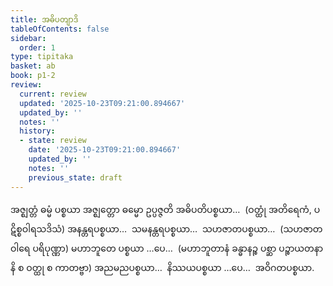 ```yaml
---
title: အဓိပတျာဒိ
tableOfContents: false
sidebar:
  order: 1
type: tipitaka
basket: ab
book: p1-2
review:
  current: review
  updated: '2025-10-23T09:21:00.894667'
  updated_by: ''
  notes: ''
  history:
  - state: review
    date: '2025-10-23T09:21:00.894667'
    updated_by: ''
    notes: ''
    previous_state: draft
---
```



<ReviewStatus review={frontmatter.review} showDetails={true} />

<HypothesisAnnotation frontmatter={frontmatter} />

<DynamicBreadcrumb />

<Division number="20" book="p1-2" e="ch" v="37" p="440">

<Paragraph number="2798" book="p1-2">
အဇ္ဈတ္တံ ဓမ္မံ ပစ္စယာ အဇ္ဈတ္တော ဓမ္မော ဥပ္ပဇ္ဇတိ အဓိပတိပစ္စယာ…  (ဝတ္ထုံ အတိရေကံ, ပဋိစ္စဝါရသဒိသံ) အနန္တရပစ္စယာ…  သမနန္တရပစ္စယာ…  သဟဇာတပစ္စယာ…  (သဟဇာတဝါရေ ပရိပုဏ္ဏာ) မဟာဘူတေ ပစ္စယာ …ပေ…  (မဟာဘူတာနံ ခန္ဓာနဉ္စ ပစ္ဆာ ပဉ္စာယတနာနိ စ ဝတ္ထု စ ကာတဗ္ဗာ) အညမညပစ္စယာ…  နိဿယပစ္စယာ …ပေ…  အဝိဂတပစ္စယာ.
</Paragraph>
</Division>